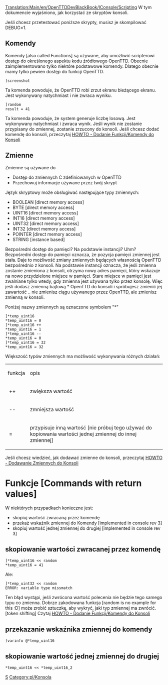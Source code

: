 [[Translation:Main/en/OpenTTDDevBlackBook/IConsole/Scripting]]
<!--{{en/DevDoc}}-->{{pl/Rozwój}}
W tym dokumencie wyjaśniono, jak korzystać ze skryptów konsoli.

Jeśli chcesz przetestować poniższe skrypty, musisz je skompilować DEBUG=1.

==Komendy==
Komendy [also called Functions] są używane, aby umożliwić scripterowi dostęp do określonego aspektu kodu źródłowego OpenTTD. Obecnie zaimplementowano tylko niektóre podstawowe komendy. Dlatego obecnie mamy tylko pewien dostęp do funkcji OpenTTD.

<pre>
]screenshot
</pre>
Ta komenda powoduje, że OpenTTD robi zrzut ekranu bieżącego ekranu. Jest wykonywany natychmiast i nie zwraca wyniku.

<pre>
]random
result = 41
</pre>
Ta komenda powoduje, że system generuje liczbę losową. Jest wykonywany natychmiast i zwraca wynik. Jeśli wynik nie zostanie przypisany do zmiennej, zostanie zrzucony do konsoli. Jeśli chcesz dodać komendę do konsoli, przeczytaj [[Main/pl/OpenTTDDevBlackBook/IConsole/AddFunctions|HOWTO - Dodanie Funkcji/Komendy do Konsoli]]

==Zmienne==
Zmienne są używane do
* Dostęp do zmiennych C zdefiniowanych w OpenTTD
* Przechowuj informacje używane przez twój skrypt

Język skryptowy może obsługiwać następujące typy zmiennych:
* BOOLEAN [direct memory access]
* BYTE [direct memory access]
* UINT16 [direct memory access]
* INT16 [direct memory access]
* UINT32 [direct memory access]
* INT32 [direct memory access]
* POINTER [direct memory access]
* STRING [instance based]

Bezpośredni dostęp do pamięci? Na podstawie instancji? Uhm? <br>
Bezpośredni dostęp do pamięci oznacza, że ​​pozycja pamięci zmiennej jest stała. Daje to możliwość zmiany zmiennych będących własnością OpenTTD bezpośrednio z konsoli.
Na podstawie instancji oznacza, że ​​jeśli zmienna zostanie zmieniona z konsoli, otrzyma nowy adres pamięci, który wskazuje na nowo przydzielone miejsce w pamięci. Stare miejsce w pamięci jest zwalniane tylko wtedy, gdy zmienna jest używana tylko przez konsolę. Więc jeśli dodasz zmienną bajtową * OpenTTD do konsoli i spróbujesz zmienić jej zawartość .. nie zmienisz ciągu używanego przez OpenTTD, ale zmienisz zmienną w konsoli.

Poniżej nazwy zmiennych są oznaczone symbolem "*" 

<pre>
]*temp_uint16
*temp_uint16 = 0
]*temp_uint16 ++
*temp_uint16 = 1
]*temp_uint16 --
*temp_uint16 = 0
]*temp_uint16 = 32
*temp_uint16 = 32
</pre>

Większość typów zmiennych ma możliwość wykonywania różnych działań:

{|
| funkcja || opis
|-
|&nbsp;++ || zwiększa wartość
|-
|&nbsp;-- || zmniejsza wartość
|-
|&nbsp;= || przypisuje inną wartość [nie próbuj tego używać do kopiowania wartości jednej zmiennej do innej zmiennej]
|}

Jeśli chcesz wiedzieć, jak dodawać zmienne do konsoli, przeczytaj [[Main/pl/OpenTTDDevBlackBook/IConsole/AddVariables|HOWTO - Dodawanie Zmiennych do Konsoli]]

=Funkcje [Commands with return values]=
W niektórych przypadkach konieczne jest:
* skopiuj wartość zwracaną przez komendę
* przekaż wskaźnik zmiennej do Komendy [implemented in console rev 3]
* skopiuj wartość jednej zmiennej do drugiej [implemented in console rev 3]

==skopiowanie wartości zwracanej przez komendę==
<pre>
]*temp_uint16 << random
*temp_uint16 = 41
</pre>
Ale:
<pre>
]*temp_uint32 << random
ERROR: variable type missmatch
</pre>
Ten błąd wystąpi, jeśli zwrócona wartość polecenia nie będzie tego samego typu co zmienna. Dobrze zakodowana funkcja [random is no example for this :D] może zrobić sztuczkę, aby wykryć, jaki typ zmiennej ma zwrócić. [token shifting] Czytaj [[Main/pl/OpenTTDDevBlackBook/IConsole/AddFunctions|HOWTO - Dodanie Funkcji/Komendy do Konsoli]]

==przekazanie wskaźnika zmiennej do komendy==
<pre>
]varinfo @*temp_uint16
</pre>

==skopiowanie wartość jednej zmiennej do drugiej==
<pre>
*temp_uint16 << *temp_uint16_2
</pre>

<!--[[Category:en/OpenTTDDevBlackBook|S]]--> [[Category:pl/OpenTTDDevBlackBook|S]]
<!--[[Category:en/Console]]--> [[Category:pl/Konsola]]
